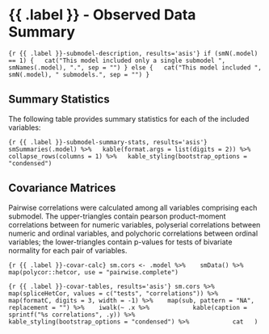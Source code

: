 <!-- requires MxModel object assigned to .model -->
# {{ .label }} - Observed Data Summary

```{r {{ .label }}-submodel-description, results='asis'}
if (smN(.model) == 1) {
  cat("This model included only a single submodel ", smNames(.model), ".", sep = "")
} else {
  cat("This model included ", smN(.model), " submodels.", sep = "")
}
```

## Summary Statistics

The following table provides summary statistics for each of the included variables:

```{r {{ .label }}-submodel-summary-stats, results='asis'}
smSummaries(.model) %>%
  kable(format.args = list(digits = 2)) %>%
  collapse_rows(columns = 1) %>%
  kable_styling(bootstrap_options = "condensed")
```

## Covariance Matrices

Pairwise correlations were calculated among all variables comprising each submodel. The upper-triangles contain pearson product-moment correlations between for numeric variables, polyserial correlations between numeric and ordinal variables, and polychoric correlations between ordinal variables; the lower-triangles contain p-values for tests of bivariate normality for each pair of variables.

```{r {{ .label }}-covar-calc}
sm.cors <- .model %>% 
  smData() %>% 
  map(polycor::hetcor, use = "pairwise.complete")
```

```{r {{ .label }}-covar-tables, results='asis'}
sm.cors %>% 
  map(spliceHetCor, values = c("tests", "correlations")) %>%
  map(formatC, digits = 3, width = -1) %>% 
  map(sub, pattern = "NA", replacement = "") %>% 
  iwalk(~ .x %>% 
          kable(caption = sprintf("%s correlations", .y)) %>% 
          kable_styling(bootstrap_options = "condensed") %>% 
          cat
  )
```
